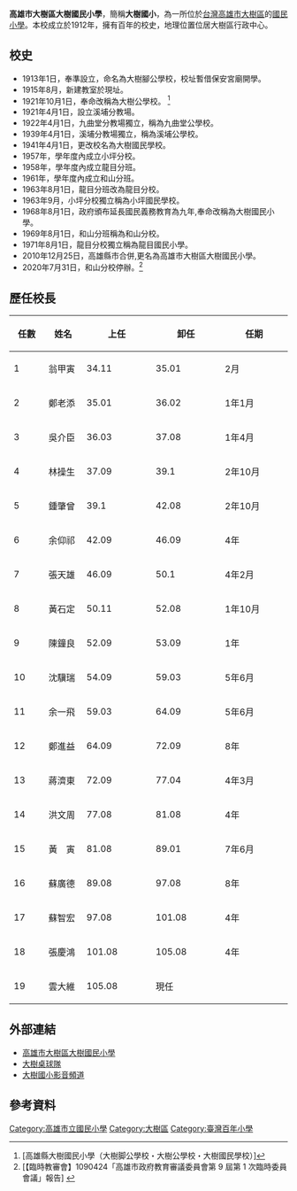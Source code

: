 {{multiple issues|
{{onesource|time=2018-07-02T03:53:24+00:00}}
{{primarysources|time=2018-07-02T03:53:24+00:00}}
{{refimprove|time=2018-07-02T03:53:24+00:00}}
}}
{{Infobox School
| name = 高雄市大樹區大樹國民小學
| other_name =  
| image = 
| motto = 
| established = 1913年
| type = 市立國小
| affiliation = 公立
| district = {{TWN}}[[高雄市|高雄市]]
| grades = 小一至小六
| president =
| principal = 雲大維 校長
| dean =
| faculty =
| staff =
| students = 
| conference =
| colors =
| mascot =
| free_label = 招生性別
| free_text = 男女均收
| free_label2 = 
| free_text2 = 
| free_label3 =
| magazine =
| free_text3 =
| location = [[高雄市|高雄市]][[大樹區|大樹區]]中正一路249號 
| information =
| website = [http://www.dsp.kh.edu.tw/ 高雄市大樹區大樹國民小學]
}}

'''高雄市大樹區大樹國民小學'''，簡稱'''大樹國小'''，為一所位於[[台灣|台灣]][[高雄市|高雄市]][[大樹區|大樹區]]的[[國民小學|國民小學]]。本校成立於1912年，擁有百年的校史，地理位置位居大樹區行政中心。

== 校史 ==
*1913年1日，奉準設立，命名為大樹腳公學校，校址暫借保安宮廟開學。
*1915年8月，新建教室於現址。
*1921年10月1日，奉命改稱為大樹公學校。 <ref name="multiple1">[高雄縣大樹國民小學（大樹脚公學校・大樹公學校・大樹國民學校）]{{webarchive|url= http://idu230.blogspot.com/2010/01/blog-post_676.html |date=2010-1-2 }}</ref>
*1921年4月1日，設立溪埔分教場。
*1922年4月1日，九曲堂分教場獨立，稱為九曲堂公學校。
*1939年4月1日，溪埔分教場獨立，稱為溪埔公學校。
*1941年4月1日，更改校名為大樹國民學校。
*1957年，學年度內成立小坪分校。
*1958年，學年度內成立龍目分班。
*1961年，學年度內成立和山分班。
*1963年8月1日，龍目分班改為龍目分校。
*1963年9月，小坪分校獨立稱為小坪國民學校。
*1968年8月1日，政府頒布延長國民義務教育為九年,奉命改稱為大樹國民小學。
*1969年8月1日，和山分班稱為和山分校。
*1971年8月1日，龍目分校獨立稱為龍目國民小學。
*2010年12月25日，高雄縣市合併,更名為高雄市大樹區大樹國民小學。
*2020年7月31日，和山分校停辦。<ref name="multiple2">[【臨時教審會】1090424「高雄市政府教育審議委員會第 9 屆第 1 次臨時委員會議」報告] {{webarchive|url=http://www.keu.org.tw/keu_mobile/newView.aspx?keuNewsId=18082 |date=2020-4-27 }}</ref>

== 歷任校長 ==
{| class="wikitable" style="font-size: 100%"
! width=50 | 任數
! width=55 | 姓名
! width=115 | 上任
! width=115 | 卸任
! width=115 | 任期

|-
|1
|翁甲寅
|34.11
|35.01
|2月
|-
|2
|鄭老添
|35.01
|36.02
|1年1月
|-
|3
|吳介臣
|36.03
|37.08
|1年4月
|-
|4
|林操生
|37.09
|39.1
|2年10月
|-
|5
|鍾肇曾
|39.1
|42.08
|2年10月
|-
|6
|余仰祁
|42.09
|46.09
|4年
|-
|7
|張天雄
|46.09
|50.1
|4年2月
|-
|8
|黃石定
|50.11
|52.08
|1年10月
|-
|9
|陳鐘良
|52.09
|53.09
|1年
|-
|10
|沈驥瑞
|54.09
|59.03
|5年6月
|-
|11
|余一飛
|59.03
|64.09
|5年6月
|-
|12
|鄭進益
|64.09
|72.09
|8年
|-
|13
|蔣濟東
|72.09
|77.04
|4年3月
|-
|14
|洪文周
|77.08
|81.08
|4年
|-
|15
|黃　寅
|81.08
|89.01
|7年6月
|-
|16
|蘇廣德
|89.08
|97.08
|8年
|-
|17
|蘇智宏
|97.08 
|101.08 
|4年 
|-
|18
|張慶鴻
|101.08
|105.08
|4年
|-
|19
|雲大維
|105.08
|現任
|}
==外部連結==
*[http://www.dsp.kh.edu.twl 高雄市大樹區大樹國民小學]
*[https://www.facebook.com/%E5%A4%A7%E6%A8%B9%E6%A1%8C%E7%90%83%E9%9A%8A-1601607066724987 大樹桌球隊]
*[https://www.youtube.com/channel/UCACFur8Ygeb1P7N4M78QAKA/videos 大樹國小影音頻道]


== 參考資料 ==
<references />

{{高雄市國民中小學}}

[[Category:高雄市立國民小學|Category:高雄市立國民小學]]
[[Category:大樹區|Category:大樹區]]
[[Category:臺灣百年小學|Category:臺灣百年小學]]